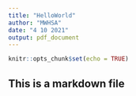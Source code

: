 ```yaml
---
title: "HelloWorld"
author: "MWHSA"
date: "4 10 2021"
output: pdf_document
---
```


```r
knitr::opts_chunk$set(echo = TRUE)
```

## This is a markdown file

